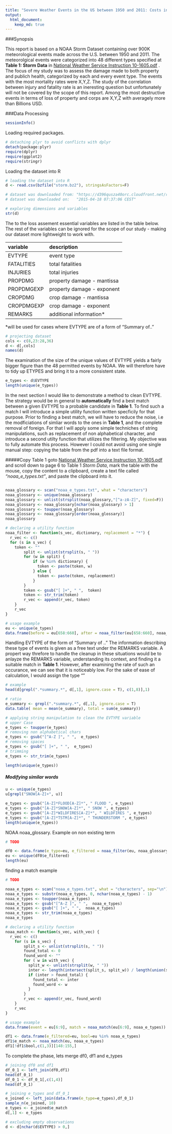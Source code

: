 ```yaml
---
title: "Severe Weather Events in the US between 1950 and 2011: Costs in Property and Publich Health"
output: 
  html_document:
    keep_md: true
---
```


###Synopsis

This report is based on a NOAA Storm Dataset containing over 900K meteorological events made across the U.S. between 1950 and 2011. The meteorolgical events were categorized into 48 different types specified at **Table 1: Storm Data** in [National Weather Service Instruction 10-1605.pdf](https://d396qusza40orc.cloudfront.net/repdata%2Fpeer2_doc%2Fpd01016005curr.pdf) . The focus of my study was to assess the damage made to both property and publich health, categorized by each and every event type. The events with the most mortality rates were X,Y,Z. The study of the correlation between injury and fatality rate is an ineresting question but unfortunately will not be covered by the scope of this report. Among the most destructive events in terms of loss of property and corps are X,Y,Z with averagely more than Billions USD. 

###Data Processing
```r
sessionInfo()
```

Loading required packages.
```r
# detaching plyr to avoid conflicts with dplyr
detach(package:plyr)
require(dplyr)
require(ggplot2)
require(stringr)
```

Loading the dataset into R
```r
# loading the dataset into R
d <- read.csv(bzfile("storm.bz2"), stringsAsFactors=F)

# dataset was downloaded from: "https://d396qusza40orc.cloudfront.net/repdata%2Fdata%2FStormData.csv.bz2"
# dataset was downloaded on:   "2015-04-18 07:37:06 CEST"

# exploring dimensions and variables
str(d)
```

The to the loss assement essential variables are listed in the table below. The rest of the variables can be ignored for the scope of our study - making our dataset more lightweight to work with. 

| variable        | description                 |
|:----------------|:----------------------------|
| EVTYPE          | event type                  |
| FATALITIES      | total fatalities            |
| INJURIES        | total injuries              |
| PROPDMG         | property damage - mantissa  |
| PROPDMGEXP      | property damage - exponent  |
| CROPDMG         | crop damage - mantissa      |
| CROPDMGEXP      | crop damage - exponent      |
| REMARKS         | additional information*     | 

*will be used for cases where EVTYPE are of a form of "Summary of.." 
```r
# projecting dataset
cols <- c(8,23:28,36)
d <- d[,cols]
names(d)
```

The examination of the size of the unique values of EVTYPE yields a fairly bigger figure than the 48 permitted events by NOAA. We will therefore have to tidy up ETYPES and bring it to a more consistent state.
```r
e_types <- d$EVTYPE
length(unique(e_types))
```

In the next section I would like to demonstrate a method to clean EVTYPE. The strategy would be in general to **automatically** find a best match between a given EVTYPE to a probable candidate in **Table 1**. To find such a match I will introduce a simple utility function written specficily for that purpose. Prior to finding a best match, we will have to reduce the noise, i.e the modficiations of simliar words to the ones in **Table 1**, and the complete removal of foreign. For that I will apply some simple techniches of string manipulations, such as replacement of non alphabetical character, and introduce a second utilty function that utilizes the filtering. My objective was to fully automate this process. However I could not avoid using one single manual step: copying the table from the pdf into a text file format. 


#####Copy Table 1
goto [National Weather Service Instruction 10-1605.pdf](https://d396qusza40orc.cloudfront.net/repdata%2Fpeer2_doc%2Fpd01016005curr.pdf) and scroll down to page 6 to Table 1 *Storm Data*, mark the table with the mouse, copy the content to a clipboard, create a text file called *"noaa_e_types.txt"*, and paste the clipboard into it.
```r
```
  
```r

noaa_glossary <- scan("noaa_e_types.txt", what = "characters")
noaa_glossary <- unique(noaa_glossary)
noaa_glossary <- unlist(strsplit(noaa_glossary,"[^a-zA-Z]", fixed=F))
noaa_glossary <- noaa_glossary[nchar(noaa_glossary) > 1]
noaa_glossary <- toupper(noaa_glossary)
noaa_glossary <- noaa_glossary[order(noaa_glossary)]
noaa_glossary

# declaring a utility function 
noaa_filter <- function(s_vec, dictionary, replacement = "*") {
  r_vec <- c()
  for (s in s_vec) {
  	token <- ""
		split <- unlist(strsplit(s, " "))
		for (w in split) {
			if (w %in% dictionary) {
			  token <- paste(token, w)
			} else {
 			  token <- paste(token, replacement)
			}
		}
		token <- gsub("[ ]+", " ",  token)
		token <- str_trim(token)
		r_vec <- append(r_vec, token)
	}
	r_vec
}

# usage example
eu <- unique(e_types)
data.frame(before = eu[658:660], after = noaa_filter(eu[658:660], noaa_glossary, "(*)"))
```
Handling EVTYPE of the form of "Summary of .."
The information describing these type of events is given as a free text under the REMARKS variable. A propert way threfore to handle the cleanup in these situations would be to anlayze the REMARKS variable, understanding its context, and finding it a suitable match in **Table 1**. However, after examining the rate of such an occurance, we can see that it is noticeably low. For the sake of ease of calculation, I would assign the type "" 
```r
# example
head(d[grepl(".*summary.*", d[,1], ignore.case = T), c(1,8)],1)

# ratio 
e_summary <- grepl(".*summary.*", d[,1], ignore.case = T)
data.table( mean = mean(e_summary), total = sum(e_summary))
```

```r
# applying string manipulation to clean the EVTYPE variable
# upper Case
e_types <- toupper(e_types)
# removing non alphabetical chars
e_types <- gsub("[^A-Z ]", " ",  e_types)
# removing spaces
e_types <- gsub("[ ]+", " ",  e_types)
# trimming
e_types <- str_trim(e_types)

length(unique(e_types))
```

##### Modifying similar words
```r
u <- unique(e_types)
u[grepl("SNOW[A-Z]+", u)]
```

```r
e_types <- gsub("[A-Z]*FLOOD[A-Z]*", " FLOOD ", e_types)
e_types <- gsub("[A-Z]*SNOW[A-Z]*", " SNOW ", e_types)
e_types <- gsub("[A-Z]*WILDFIRES[A-Z]*", " WILDFIRES ", e_types)
e_types <- gsub("[A-Z]*TSTM[A-Z]*", " THUNDERSTORM ", e_types)
length(unique(e_types))
```



NOAA noaa_glossary.
Example on non existing term
```r
# TODO
```


```r
df0 <- data.frame(e_type=eu, e_filtered = noaa_filter(eu, noaa_glossary, ""))
eu <- unique(df0$e_filtered)
length(eu)
```

finding a match
example
```r
# TODO
```

```r
noaa_e_types <- scan("noaa_e_types.txt", what = "characters", sep="\n")
noaa_e_types <- substr(noaa_e_types, 0, nchar(noaa_e_types) - 1)
noaa_e_types <- toupper(noaa_e_types)
noaa_e_types <- gsub("[^A-Z ]", " ",  noaa_e_types)
noaa_e_types <- gsub("[ ]+", " ",  noaa_e_types)
noaa_e_types <- str_trim(noaa_e_types)
noaa_e_types

# declaring a utility function 
noaa_match <- function(s_vec, with_vec) {
  r_vec <- c()
	for (s in s_vec) {
		split_s <- unlist(strsplit(s, " "))
		found_total <- 0
		found_word <- ""
		for ( w in with_vec) {
		  split_w <- unlist(strsplit(w, " "))
		  inter <- length(intersect(split_s, split_w)) / length(union(split_s, split_w)) 
		  if (inter > found_total) {
			found_total <- inter
			found_word <- w
		  }
		}
		r_vec <- append(r_vec, found_word)
	}
	r_vec
}

# usage example
data.frame(event = eu[6:9], match = noaa_match(eu[6:9], noaa_e_types))

df1 <- data.frame(e_filtered=eu, bool=eu %in% noaa_e_types)
df1$e_match <- noaa_match(eu, noaa_e_types)
df1[!df1$bool,c(1,3)][148:155,]
```

To complete the phase, lets merge df0, df1 and e_types
```r
# joining df0 and df1
df_0_1 <- left_join(df0,df1)
head(df_0_1)
df_0_1 <- df_0_1[,c(1,4)]
head(df_0_1)

# joining e_types and df_0_1
e_joined <- left_join(data.frame(e_type=e_types),df_0_1)
sample_n(e_joined, 10)
e_types <- e_joined$e_match
d[,1] <- e_types

# excluding empty observations 
d <- d[nchar(d$EVTYPE) > 0,]
```


